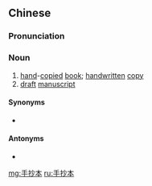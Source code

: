 ==Chinese==
{{zh-forms|type=21}}

===Pronunciation===
{{zh-pron
|m=shǒuchāoběn
|c=sau2 caau1 bun2
|cat=n
}}

===Noun===
{{zh-noun}}

# [[hand]]-[[copied]] [[book]]; [[handwritten]] [[copy]]
# [[draft]] [[manuscript]]

====Synonyms====
* {{zh-l|寫本}}

====Antonyms====
* {{zh-l|印本}}

[[mg:手抄本]]
[[ru:手抄本]]